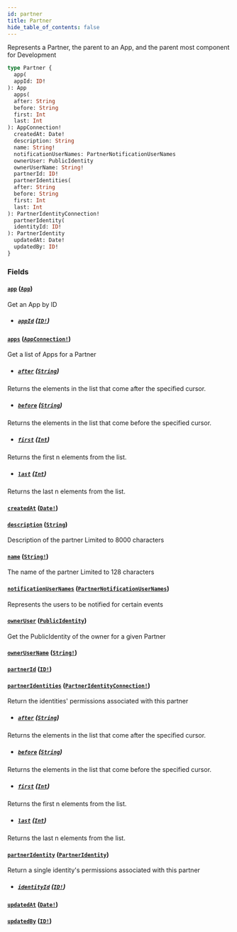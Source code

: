 ```yaml
---
id: partner
title: Partner
hide_table_of_contents: false
---
```



Represents a Partner, the parent to an App, and the parent most component for Development

```graphql
type Partner {
  app(
  appId: ID!
): App
  apps(
  after: String
  before: String
  first: Int
  last: Int
): AppConnection!
  createdAt: Date!
  description: String
  name: String!
  notificationUserNames: PartnerNotificationUserNames
  ownerUser: PublicIdentity
  ownerUserName: String!
  partnerId: ID!
  partnerIdentities(
  after: String
  before: String
  first: Int
  last: Int
): PartnerIdentityConnection!
  partnerIdentity(
  identityId: ID!
): PartnerIdentity
  updatedAt: Date!
  updatedBy: ID!
}
```


### Fields

#### [`app`](#) ([`App`](/developers/shared-apis/adminidentity-api/graphql/reference/objects/app))

Get an App by ID
- ##### [`appId`](#) ([`ID!`](/developers/shared-apis/adminidentity-api/graphql/reference/scalars/id))




#### [`apps`](#) ([`AppConnection!`](/developers/shared-apis/adminidentity-api/graphql/reference/objects/app-connection))

Get a list of Apps for a Partner
- ##### [`after`](#) ([`String`](/developers/shared-apis/adminidentity-api/graphql/reference/scalars/string))

Returns the elements in the list that come after the specified cursor.


- ##### [`before`](#) ([`String`](/developers/shared-apis/adminidentity-api/graphql/reference/scalars/string))

Returns the elements in the list that come before the specified cursor.


- ##### [`first`](#) ([`Int`](/developers/shared-apis/adminidentity-api/graphql/reference/scalars/int))

Returns the first n elements from the list.


- ##### [`last`](#) ([`Int`](/developers/shared-apis/adminidentity-api/graphql/reference/scalars/int))

Returns the last n elements from the list.


#### [`createdAt`](#) ([`Date!`](/developers/shared-apis/adminidentity-api/graphql/reference/scalars/date))




#### [`description`](#) ([`String`](/developers/shared-apis/adminidentity-api/graphql/reference/scalars/string))

Description of the partner
Limited to 8000 characters


#### [`name`](#) ([`String!`](/developers/shared-apis/adminidentity-api/graphql/reference/scalars/string))

The name of the partner
Limited to 128 characters


#### [`notificationUserNames`](#) ([`PartnerNotificationUserNames`](/developers/shared-apis/adminidentity-api/graphql/reference/objects/partner-notification-user-names))

Represents the users to be notified for certain events


#### [`ownerUser`](#) ([`PublicIdentity`](/developers/shared-apis/adminidentity-api/graphql/reference/objects/public-identity))

Get the PublicIdentity of the owner for a given Partner


#### [`ownerUserName`](#) ([`String!`](/developers/shared-apis/adminidentity-api/graphql/reference/scalars/string))




#### [`partnerId`](#) ([`ID!`](/developers/shared-apis/adminidentity-api/graphql/reference/scalars/id))




#### [`partnerIdentities`](#) ([`PartnerIdentityConnection!`](/developers/shared-apis/adminidentity-api/graphql/reference/objects/partner-identity-connection))

Return the identities' permissions associated with this partner
- ##### [`after`](#) ([`String`](/developers/shared-apis/adminidentity-api/graphql/reference/scalars/string))

Returns the elements in the list that come after the specified cursor.


- ##### [`before`](#) ([`String`](/developers/shared-apis/adminidentity-api/graphql/reference/scalars/string))

Returns the elements in the list that come before the specified cursor.


- ##### [`first`](#) ([`Int`](/developers/shared-apis/adminidentity-api/graphql/reference/scalars/int))

Returns the first n elements from the list.


- ##### [`last`](#) ([`Int`](/developers/shared-apis/adminidentity-api/graphql/reference/scalars/int))

Returns the last n elements from the list.


#### [`partnerIdentity`](#) ([`PartnerIdentity`](/developers/shared-apis/adminidentity-api/graphql/reference/objects/partner-identity))

Return a single identity's permissions associated with this partner
- ##### [`identityId`](#) ([`ID!`](/developers/shared-apis/adminidentity-api/graphql/reference/scalars/id))




#### [`updatedAt`](#) ([`Date!`](/developers/shared-apis/adminidentity-api/graphql/reference/scalars/date))




#### [`updatedBy`](#) ([`ID!`](/developers/shared-apis/adminidentity-api/graphql/reference/scalars/id))






